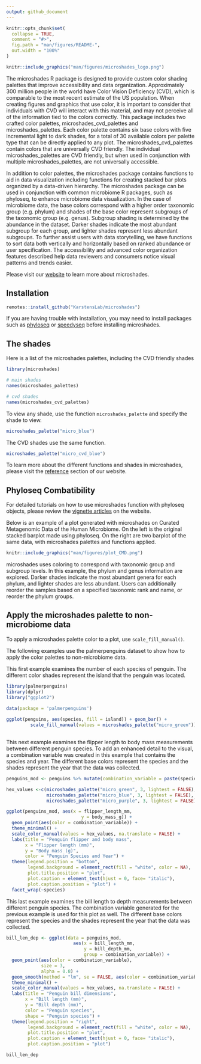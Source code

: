 ```yaml
---
output: github_document
---
```


<!-- README.md is generated from README.Rmd. Please edit that file -->

```r
knitr::opts_chunk$set(
  collapse = TRUE,
  comment = "#>",
  fig.path = "man/figures/README-",
  out.width = "100%"
)
```

```r
knitr::include_graphics("man/figures/microshades_logo.png")
```


<!-- badges: start -->
<!-- badges: end -->

The microshades R package is designed to provide custom color shading palettes that improve accessibility and data organization. Approximately 300 million people in the world have Color Vision Deficiency (CVD), which is comparable to the most recent estimate of the US population. When creating  figures and graphics that use color, it is important to consider that individuals with CVD will interact with this material, and may not perceive all of the information tied to the colors correctly. This package includes two crafted color palettes,  microshades_cvd_palettes and microshades_palettes. Each color palette contains six base colors with five incremental light to dark shades, for a total of 30 available colors per palette type that can be directly applied to any plot. The microshades_cvd_palettes contain colors that are universally CVD friendly. The individual microshades_palettes are CVD friendly, but when used in conjunction with multiple microshades_palettes, are not universally accessible.


In addition to color palettes, the microshades package contains functions to aid in data visualization including functions for creating stacked bar plots organized by a data-driven hierarchy. The microshades package can be used in conjunction with common microbiome R packages, such as phyloseq, to enhance microbiome data visualization. In the case of microbiome data, the base colors correspond with a higher order taxonomic group (e.g. phylum) and shades of the base color represent subgroups of the taxonomic group (e.g. genus). Subgroup shading is determined by the abundance in the dataset. Darker shades indicate the most abundant subgroup for each group, and lighter shades represent less abundant subgroups. To further assist users with data storytelling, we have functions to sort data both vertically and horizontally based on ranked abundance or user specification.  The accessibility and advanced color organization features described help data reviewers and consumers notice visual patterns and trends easier. 

Please visit our [website](https://karstenslab.github.io/microshades) to learn more about microshades.


## Installation

``` r
remotes::install_github("KarstensLab/microshades")
```

If you are having trouble with installation, you may need to install packages such as  [phyloseq](https://joey711.github.io/phyloseq/index.html) or [speedyseq](https://mikemc.github.io/speedyseq) before installing microshades.

## The shades

Here is a list of the microshades palettes, including the CVD friendly shades

```r
library(microshades)

# main shades
names(microshades_palettes)

# cvd shades
names(microshades_cvd_palettes)

```

To view any shade, use the function `microshades_palette` and specify the shade to view.

```r
microshades_palette("micro_blue")
```

The CVD shades use the same function.

```r
microshades_palette("micro_cvd_blue")
```

To learn more about the different functions and shades in microshades, please visit the [reference](https://KarstensLab.github.io/microshades/reference) section of our website.

## Phyloseq Combatibility

For detailed tutorials on how to use microshades function with phyloseq objects, please review the [vignette articles](https://KarstensLab.github.io/microshades) on the website.


Below is an example of a plot generated with microshades on Curated Metagenomic Data of the Human Microbiome. On the left is the original stacked barplot made using phyloseq. On the right are two barplot of the same data, with microshades palettes and functions applied.

```r
knitr::include_graphics("man/figures/plot_CMD.png")
```

microshades uses coloring to correspond with taxonomic group and subgroup levels. 
In this example, the phylum and genus information are explored. 
Darker shades indicate the most abundant genera for each phylum, and lighter shades are less abundant.
Users can additionally reorder the samples based on a specified taxonomic rank and name, or reorder the phylum groups.


## Apply the microshades palette to non-microbiome data

To apply a microshades palette color to a plot, use `scale_fill_manual()`.

The following examples use the palmerpenguins dataset to show how to apply the color palettes to non-microbiome data.

This first example examines the number of each species of penguin. The different color shades represent the island that the penguin was located. 

```r
library(palmerpenguins)
library(dplyr)
library("ggplot2")
 
data(package = 'palmerpenguins')

ggplot(penguins, aes(species, fill = island)) + geom_bar() + 
         scale_fill_manual(values = microshades_palette("micro_green"))
       
```



This next example examines the flipper length to body mass measurements between different penguin species. To add an enhanced detail to the visual, a combination variable was created in this example that contains the species and year. The different base colors represent the species and the shades represent the year that the data was collected. 



```r
penguins_mod <- penguins %>% mutate(combination_variable = paste(species, year, sep = "-"))

hex_values <-c(microshades_palette("micro_green", 3, lightest = FALSE), 
               microshades_palette("micro_blue", 3, lightest = FALSE), 
               microshades_palette("micro_purple", 3, lightest = FALSE))

ggplot(penguins_mod, aes(x = flipper_length_mm,
                            y = body_mass_g)) +
  geom_point(aes(color = combination_variable)) +
  theme_minimal() +
  scale_color_manual(values = hex_values, na.translate = FALSE) +
  labs(title = "Penguin flipper and body mass",
       x = "Flipper length (mm)",
       y = "Body mass (g)",
       color = "Penguin Species and Year") +
  theme(legend.position = "bottom",
        legend.background = element_rect(fill = "white", color = NA),
        plot.title.position = "plot",
        plot.caption = element_text(hjust = 0, face= "italic"),
        plot.caption.position = "plot") +
  facet_wrap(~species)

```



This last example examines the bill length to depth measurements between different penguin species. The combination variable generated for the previous example is used for this plot as well. The different base colors represent the species and the shades represent the year that the data was collected. 


```r
 
bill_len_dep <- ggplot(data = penguins_mod,
                         aes(x = bill_length_mm,
                             y = bill_depth_mm,
                             group = combination_variable)) +
  geom_point(aes(color = combination_variable),
             size = 3,
             alpha = 0.8) +
  geom_smooth(method = "lm", se = FALSE, aes(color = combination_variable)) +
  theme_minimal() +
  scale_color_manual(values = hex_values, na.translate = FALSE) +
  labs(title = "Penguin bill dimensions",
       x = "Bill length (mm)",
       y = "Bill depth (mm)",
       color = "Penguin species",
       shape = "Penguin species") +
  theme(legend.position = "right",
        legend.background = element_rect(fill = "white", color = NA),
        plot.title.position = "plot",
        plot.caption = element_text(hjust = 0, face= "italic"),
        plot.caption.position = "plot")

bill_len_dep

```


